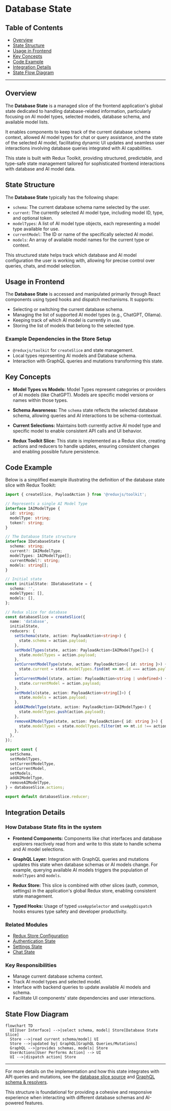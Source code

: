 # Database State

## Table of Contents
- [Overview](#overview)
- [State Structure](#state-structure)
- [Usage in Frontend](#usage-in-frontend)
- [Key Concepts](#key-concepts)
- [Code Example](#code-example)
- [Integration Details](#integration-details)
- [State Flow Diagram](#state-flow-diagram)

---

## Overview

The **Database State** is a managed slice of the frontend application's global state dedicated to handling database-related information, particularly focusing on AI model types, selected models, database schema, and available model lists.

It enables components to keep track of the current database schema context, allowed AI model types for chat or query assistance, and the state of the selected AI model, facilitating dynamic UI updates and seamless user interactions involving database queries integrated with AI capabilities.

This state is built with Redux Toolkit, providing structured, predictable, and type-safe state management tailored for sophisticated frontend interactions with database and AI model data.

## State Structure

The **Database State** typically has the following shape:

- `schema`: The current database schema name selected by the user.
- `current`: The currently selected AI model type, including model ID, type, and optional token.
- `modelTypes`: A list of AI model type objects, each representing a model type available for use.
- `currentModel`: The ID or name of the specifically selected AI model.
- `models`: An array of available model names for the current type or context.

This structured state helps track which database and AI model configuration the user is working with, allowing for precise control over queries, chats, and model selection.

## Usage in Frontend

The **Database State** is accessed and manipulated primarily through React components using typed hooks and dispatch mechanisms. It supports:

- Selecting or switching the current database schema.
- Managing the list of supported AI model types (e.g., ChatGPT, Ollama).
- Keeping track of which AI model is currently in use.
- Storing the list of models that belong to the selected type.

### Example Dependencies in the Store Setup

- `@reduxjs/toolkit` for `createSlice` and state management.
- Local types representing AI models and Database schema.
- Interaction with GraphQL queries and mutations transforming this state.

## Key Concepts

- **Model Types vs Models:** Model Types represent categories or providers of AI models (like ChatGPT). Models are specific model versions or names within those types.

- **Schema Awareness:** The `schema` state reflects the selected database schema, allowing queries and AI interactions to be schema-contextual.

- **Current Selections:** Maintains both currently active AI model type and specific model to enable consistent API calls and UI behavior.

- **Redux Toolkit Slice:** This state is implemented as a Redux slice, creating actions and reducers to handle updates,
  ensuring consistent changes and enabling possible future persistence.

## Code Example

Below is a simplified example illustrating the definition of the database state slice with Redux Toolkit:

```ts
import { createSlice, PayloadAction } from '@reduxjs/toolkit';

// Represents a single AI Model Type
interface IAIModelType {
  id: string;
  modelType: string;
  token?: string;
}

// The Database State structure
interface IDatabaseState {
  schema: string;
  current?: IAIModelType;
  modelTypes: IAIModelType[];
  currentModel?: string;
  models: string[];
}

// Initial state
const initialState: IDatabaseState = {
  schema: '',
  modelTypes: [],
  models: [],
};

// Redux slice for database
const databaseSlice = createSlice({
  name: 'database',
  initialState,
  reducers: {
    setSchema(state, action: PayloadAction<string>) {
      state.schema = action.payload;
    },
    setModelTypes(state, action: PayloadAction<IAIModelType[]>) {
      state.modelTypes = action.payload;
    },
    setCurrentModelType(state, action: PayloadAction<{ id: string }>) {
      state.current = state.modelTypes.find(mt => mt.id === action.payload.id);
    },
    setCurrentModel(state, action: PayloadAction<string | undefined>) {
      state.currentModel = action.payload;
    },
    setModels(state, action: PayloadAction<string[]>) {
      state.models = action.payload;
    },
    addAIModelType(state, action: PayloadAction<IAIModelType>) {
      state.modelTypes.push(action.payload);
    },
    removeAIModelType(state, action: PayloadAction<{ id: string }>) {
      state.modelTypes = state.modelTypes.filter(mt => mt.id !== action.payload.id);
    },
  },
});

export const {
  setSchema,
  setModelTypes,
  setCurrentModelType,
  setCurrentModel,
  setModels,
  addAIModelType,
  removeAIModelType,
} = databaseSlice.actions;

export default databaseSlice.reducer;
```

## Integration Details

### How Database State fits in the system

- **Frontend Components:** Components like chat interfaces and database explorers reactively read from and write to this state to handle schema and AI model selections.

- **GraphQL Layer:** Integration with GraphQL queries and mutations updates this state when database schemas or AI models change.
  For example, querying available AI models triggers the population of `modelTypes` and `models`.

- **Redux Store:** This slice is combined with other slices (auth, common, settings) in the application's global Redux store, enabling consistent state management.

- **Typed Hooks:** Usage of typed `useAppSelector` and `useAppDispatch` hooks ensures type safety and developer productivity.

### Related Modules

- [Redux Store Configuration](/frontend/src/store/index.ts)
- [Authentication State](/frontend/src/store/auth.ts)
- [Settings State](/frontend/src/store/settings.ts)
- [Chat State](/frontend/src/store/chat.ts)

### Key Responsibilities

- Manage current database schema context.
- Track AI model types and selected model.
- Interface with backend queries to update available AI models and schema.
- Facilitate UI components’ state dependencies and user interactions.

## State Flow Diagram

```mermaid
flowchart TD
  UI[User Interface] -->|select schema, model| Store[Database State Slice]
  Store -->|read current schema/model| UI
  Store -->|updated by| GraphQL[GraphQL Queries/Mutations]
  GraphQL -->|provides schemas, models| Store
  UserActions[User Performs Action] --> UI
  UI -->|dispatch action| Store
```

---

For more details on the implementation and how this state integrates with API queries and mutations, see the [database slice source](/frontend/src/store/database.ts) and [GraphQL schema & resolvers](/core/graph/schema.resolvers.go).

This structure is foundational for providing a cohesive and responsive experience when interacting with different database schemas and AI-powered features.
